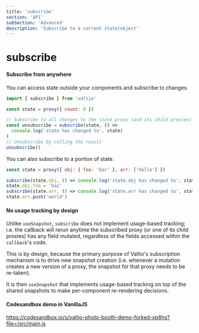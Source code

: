 ```yaml
---
title: 'subscribe'
section: 'API'
subSection: 'Advanced'
description: 'Subscribe to a current state/object'
---
```


# subscribe

#### Subscribe from anywhere

You can access state outside your components and subscribe to changes.

```jsx
import { subscribe } from 'valtio'

const state = proxy({ count: 0 })

// Subscribe to all changes to the state proxy (and its child proxies)
const unsubscribe = subscribe(state, () =>
  console.log('state has changed to', state)
)
// Unsubscribe by calling the result
unsubscribe()
```

You can also subscribe to a portion of state.

```jsx
const state = proxy({ obj: { foo: 'bar' }, arr: ['hello'] })

subscribe(state.obj, () => console.log('state.obj has changed to', state.obj))
state.obj.foo = 'baz'
subscribe(state.arr, () => console.log('state.arr has changed to', state.arr))
state.arr.push('world')
```

#### No usage tracking by design

Unlike `useSnapshot`, `subscribe` does not implement usage-based tracking; i.e. the callback will rerun anytime the subscribed proxy (or one of its child proxies) has any field mutated, regardless of the fields accessed within the `callback`'s code.

This is by design, because the primary purpose of Valtio's subscription mechanism is to drive new snapshot creation (i.e. whenever a mutation creates a new version of a proxy, the snapshot for that proxy needs to be re-taken).

It is then `useSnapshot` that implements usage-based tracking on top of the shared snapshots to make per-component re-rendering decisions.

#### Codesandbox demo in VanillaJS

https://codesandbox.io/s/valtio-photo-booth-demo-forked-xp8hs?file=/src/main.js
